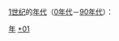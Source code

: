 {{Catnav|頁面分類|历史|歷史學|年代学|年代}}
{{Catnav|頁面分類|人文學科|歷史學|年代学|年代}}

[[1世纪|1世纪]]的[[年代|年代]]（[[0年代|0年代]]－[[90年代|90年代]]）：

{{世纪各年代导航}}

[[Category:1世纪|年]]
[[Category:年代|+01]]